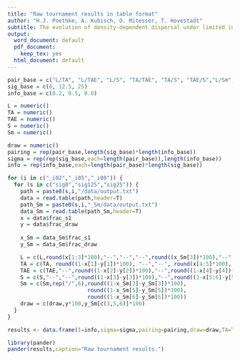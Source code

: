 ```yaml
---
title: "Raw tournament results in table format"
author: "H.J. Poethke, A. Kubisch, O. Mitesser, T. Hovestadt"
subtitle: The evolution of density-dependent dispersal under limited information.
output:
  word_document: default
  pdf_document:
    keep_tex: yes
  html_document: default
---
```


```r

pair_base = c("L/TA", "L/TAE", "L/S", "TA/TAE", "TA/S", "TAE/S","L/Sm","TA/Sm","TAE/Sm")
sig_base = c(0, 12.5, 25)
info_base = c(0.2, 0.5, 0.8)

L = numeric()
TA = numeric()
TAE = numeric()
S = numeric()
Sm = numeric()

draw = numeric()
pairing = rep(pair_base,length(sig_base)*length(info_base))
sigma = rep(rep(sig_base,each=length(pair_base)),length(info_base))
info = rep(info_base,each=length(pair_base)*length(sig_base))

for (i in c("_i02","_i05","_i08")) {
  for (s in c("sig0","sig125","sig25")) {
    path = paste0(s,i,"/data/output.txt")
    data = read.table(path,header=T)
    path_Sm = paste0(s,i,"_Sm/data/output.txt")
    data_Sm = read.table(path_Sm,header=T)
    x = data$frac_s1
    y = data$frac_draw
    
    x_Sm = data_Sm$frac_s1
    y_Sm = data_Sm$frac_draw

    L = c(L,round(x[1:3]*100),"--","--","--",round((x_Sm[3])*100),"--","--")
    TA = c(TA, round((1-x[1]-y[1])*100), "--","--", round(x[4:5]*100), "--","--",round(x_Sm[5]*100),"--")
    TAE = c(TAE,"--",round((1-x[2]-y[2])*100),"--",round((1-x[4]-y[4])*100),"--",round(x[6]*100),"--","--",round(x_Sm[6]*100))
    S = c(S,"--","--",round((1-x[3]-y[3])*100),"--",round((1-x[5:6]-y[5:6])*100),"/","/","/")
    Sm = c(Sm,rep("/",6),round((1-x_Sm[3]-y_Sm[3])*100),
                         round((1-x_Sm[5]-y_Sm[5])*100),
                         round((1-x_Sm[6]-y_Sm[6])*100))
    draw = c(draw,y*100,y_Sm[c(3,5,6)]*100)
  }
}

results <- data.frame(I=info,sigma=sigma,pairing=pairing,draw=draw,TA=TA,TAE=TAE,L=L,S=S,Sm=Sm)

```

```r
library(pander)
pander(results,caption="Raw tournament results.")
```
